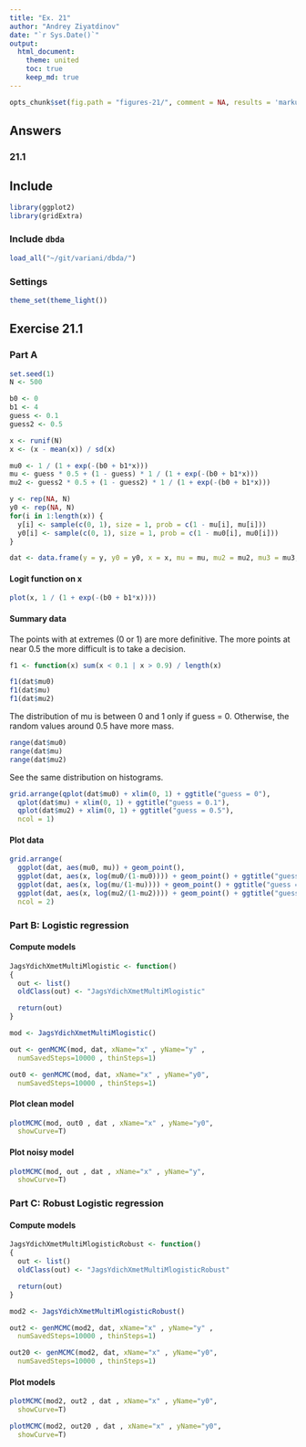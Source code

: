 ```yaml
---
title: "Ex. 21"
author: "Andrey Ziyatdinov"
date: "`r Sys.Date()`"
output:
  html_document:
    theme: united
    toc: true
    keep_md: true
---
```


```r
opts_chunk$set(fig.path = "figures-21/", comment = NA, results = 'markup', tidy = F, message = F, warning = F, echo = T)
```

## Answers

### 21.1

## Include 

```r
library(ggplot2)
library(gridExtra)
```

### Include `dbda`

```r
load_all("~/git/variani/dbda/")
```

### Settings

```r
theme_set(theme_light())
```

## Exercise 21.1


### Part A

```r
set.seed(1)
N <- 500

b0 <- 0
b1 <- 4
guess <- 0.1
guess2 <- 0.5

x <- runif(N)
x <- (x - mean(x)) / sd(x)

mu0 <- 1 / (1 + exp(-(b0 + b1*x)))
mu <- guess * 0.5 + (1 - guess) * 1 / (1 + exp(-(b0 + b1*x)))
mu2 <- guess2 * 0.5 + (1 - guess2) * 1 / (1 + exp(-(b0 + b1*x)))

y <- rep(NA, N)
y0 <- rep(NA, N)
for(i in 1:length(x)) {
  y[i] <- sample(c(0, 1), size = 1, prob = c(1 - mu[i], mu[i]))
  y0[i] <- sample(c(0, 1), size = 1, prob = c(1 - mu0[i], mu0[i]))
}

dat <- data.frame(y = y, y0 = y0, x = x, mu = mu, mu2 = mu2, mu3 = mu3, mu0 = mu0)
```

#### Logit function on x

```r
plot(x, 1 / (1 + exp(-(b0 + b1*x))))
```

#### Summary data

The points with at extremes (0 or 1) are more definitive.
The more points at near 0.5 the more difficult is to take a decision.

```r
f1 <- function(x) sum(x < 0.1 | x > 0.9) / length(x)

f1(dat$mu0)
f1(dat$mu)
f1(dat$mu2)
```

The distribution of mu is between 0 and 1 only if guess = 0.
Otherwise, the random values around 0.5 have more mass.

```r
range(dat$mu0)
range(dat$mu)
range(dat$mu2)
```

See the same distribution on histograms.

```r
grid.arrange(qplot(dat$mu0) + xlim(0, 1) + ggtitle("guess = 0"), 
  qplot(dat$mu) + xlim(0, 1) + ggtitle("guess = 0.1"), 
  qplot(dat$mu2) + xlim(0, 1) + ggtitle("guess = 0.5"), 
  ncol = 1)
```


#### Plot data

```r
grid.arrange(
  ggplot(dat, aes(mu0, mu)) + geom_point(),
  ggplot(dat, aes(x, log(mu0/(1-mu0)))) + geom_point() + ggtitle("guess = 0"),
  ggplot(dat, aes(x, log(mu/(1-mu)))) + geom_point() + ggtitle("guess = 0.1"),
  ggplot(dat, aes(x, log(mu2/(1-mu2)))) + geom_point() + ggtitle("guess = 0.5"),
  ncol = 2)
```

### Part B: Logistic regression

#### Compute models

```r
JagsYdichXmetMultiMlogistic <- function()
{
  out <- list()
  oldClass(out) <- "JagsYdichXmetMultiMlogistic"

  return(out)
}

mod <- JagsYdichXmetMultiMlogistic()   

out <- genMCMC(mod, dat, xName="x" , yName="y" , 
  numSavedSteps=10000 , thinSteps=1)                 
```

```r
out0 <- genMCMC(mod, dat, xName="x" , yName="y0", 
  numSavedSteps=10000 , thinSteps=1)               
```

#### Plot clean model

```r
plotMCMC(mod, out0 , dat , xName="x" , yName="y0",
  showCurve=T) 
```

#### Plot noisy model

```r
plotMCMC(mod, out , dat , xName="x" , yName="y",
  showCurve=T) 
```

### Part C: Robust Logistic regression

#### Compute models

```r
JagsYdichXmetMultiMlogisticRobust <- function()
{
  out <- list()
  oldClass(out) <- "JagsYdichXmetMultiMlogisticRobust"

  return(out)
}

mod2 <- JagsYdichXmetMultiMlogisticRobust()   

out2 <- genMCMC(mod2, dat, xName="x" , yName="y" , 
  numSavedSteps=10000 , thinSteps=1)                 
```

```r
out20 <- genMCMC(mod2, dat, xName="x" , yName="y0", 
  numSavedSteps=10000 , thinSteps=1)               
```

#### Plot models

```r
plotMCMC(mod2, out2 , dat , xName="x" , yName="y0",
  showCurve=T) 
```

```r
plotMCMC(mod2, out20 , dat , xName="x" , yName="y0",
  showCurve=T) 
```











